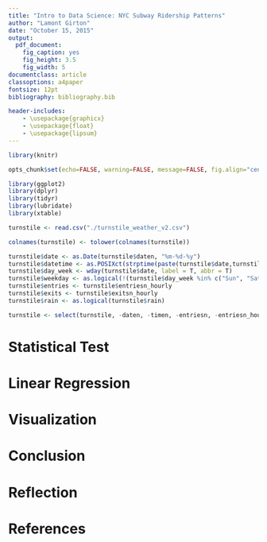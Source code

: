 ```yaml
---
title: "Intro to Data Science: NYC Subway Ridership Patterns"
author: "Lamont Girton"
date: "October 15, 2015"
output: 
  pdf_document: 
    fig_caption: yes
    fig_height: 3.5
    fig_width: 5
documentclass: article
classoptions: a4paper
fontsize: 12pt
bibliography: bibliography.bib

header-includes:
    - \usepackage{graphicx}
    - \usepackage{float}
    - \usepackage{lipsum}
---
```


\begin{abstract}
    \lipsum[1]
\end{abstract}

```r

library(knitr)

opts_chunk$set(echo=FALSE, warning=FALSE, message=FALSE, fig.align="center", fig.pos="H")

library(ggplot2)
library(dplyr)
library(tidyr)
library(lubridate)
library(xtable)

```



```r

turnstile <- read.csv("./turnstile_weather_v2.csv")

colnames(turnstile) <- tolower(colnames(turnstile))

turnstile$date <- as.Date(turnstile$daten, "%m-%d-%y")
turnstile$datetime <- as.POSIXct(strptime(paste(turnstile$date,turnstile$timen), "%F %H:%M:%S"))
turnstile$day_week <- wday(turnstile$date, label = T, abbr = T)
turnstile$weekday <- as.logical(!(turnstile$day_week %in% c("Sun", "Sat")))
turnstile$entries <- turnstile$entriesn_hourly
turnstile$exits <- turnstile$exitsn_hourly
turnstile$rain <- as.logical(turnstile$rain)

turnstile <- select(turnstile, -daten, -timen, -entriesn, -entriesn_hourly, -exitsn, -exitsn_hourly)

```

# Statistical Test

# Linear Regression

# Visualization

# Conclusion

# Reflection

# References

